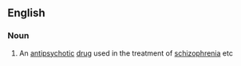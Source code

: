 ==English==

===Noun===
{{wikipedia}}
{{en-noun|~}}

# An [[antipsychotic]] [[drug]] used in the treatment of [[schizophrenia]] etc